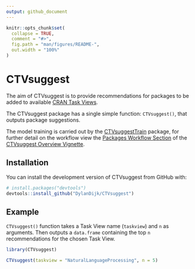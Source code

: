 ```yaml
---
output: github_document
---
```


<!-- README.md is generated from README.Rmd. Please edit that file -->

```r
knitr::opts_chunk$set(
  collapse = TRUE,
  comment = "#>",
  fig.path = "man/figures/README-",
  out.width = "100%"
)
```

# CTVsuggest

<!-- badges: start -->
<!-- badges: end -->

The aim of CTVsuggest is to provide recommendations for packages to be added to available [CRAN Task Views](https://github.com/cran-task-views/ctv#available-task-views).  

The CTVsuggest package has a single simple function: `CTVsuggest()`, that outputs package suggestions.  

The model training is carried out by the [CTVsuggestTrain](https://dylandijk.github.io/CTVsuggestTrain/) package, for further detail on the workflow view the [Packages Workflow Section](https://dylandijk.github.io/CTVsuggest/articles/CTVsuggest-Overview.html#the-package-workflow) of the [CTVsuggest Overview Vignette](https://dylandijk.github.io/CTVsuggest/articles/CTVsuggest-Overview.html).


## Installation

You can install the development version of CTVsuggest from GitHub with:

``` r
# install.packages("devtools")
devtools::install_github("DylanDijk/CTVsuggest")
```

## Example

`CTVsuggest()` function takes a Task View name (`taskview`) and `n` as arguments. Then outputs a `data.frame` containing the top `n` recommendations for the chosen Task View.

```r
library(CTVsuggest)

CTVsuggest(taskview = "NaturalLanguageProcessing", n = 5)
```


